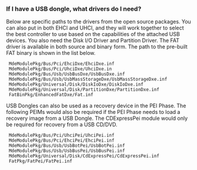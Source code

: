 <!-- [[Category:FAQ]] -->
===If I have a USB dongle, what drivers do I need?===
Below are specific paths to the drivers from the open source packages.  You can also put in both EHCI and UHCI, and they will work together to select the best controller to use based on the capabilities of the attached USB devices.  You also need the Disk I/O Driver and Partition Driver.  The FAT driver is available in both source and binary form.  The path to the pre-built FAT binary is shown in the list below.

  MdeModulePkg/Bus/Pci/EhciDxe/EhciDxe.inf
  MdeModulePkg/Bus/Pci/UhciDxe/UhciDxe.in
  MdeModulePkg/Bus/Usb/UsbBusDxe/UsbBusDxe.inf
  MdeModulePkg/Bus/Usb/UsbMassStorageDxe/UsbMassStorageDxe.inf
  MdeModulePkg/Universal/Disk/DiskIoDxe/DiskIoDxe.inf
  MdeModulePkg/Universal/Disk/PartitionDxe/PartitionDxe.inf  
  FatBinPkg/EnhancedFatDxe/Fat.inf

USB Dongles can also be used as a recovery device in the PEI Phase.  The following PEIMs would also be required if the PEI Phase needs to load a recovery image from a USB Dongle.  The CDExpressPei module would only be required for recovery from a USB CD/DVD.


  MdeModulePkg/Bus/Pci/UhciPei/UhciPei.inf
  MdeModulePkg/Bus/Pci/EhciPei/EhciPei.inf
  MdeModulePkg/Bus/Usb/UsbBotPei/UsbBotPei.inf
  MdeModulePkg/Bus/Usb/UsbBusPei/UsbBusPei.inf
  MdeModulePkg/Universal/Disk/CdExpressPei/CdExpressPei.inf
  FatPkg/FatPei/FatPei.inf

<!-- [[Category:FAQ]] -->

<!-- [[Category:USB]] -->